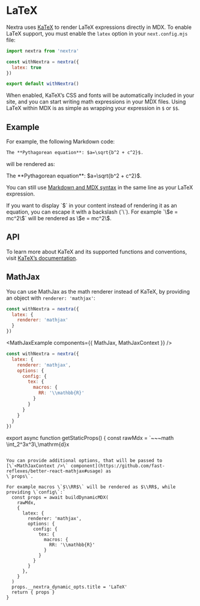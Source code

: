 
# LaTeX

Nextra uses [KaTeX](https://katex.org) to render LaTeX expressions directly in MDX.
To enable LaTeX support, you must enable the `latex` option in your `next.config.mjs` file:

```js filename="next.config.mjs" {4}
import nextra from 'nextra'

const withNextra = nextra({
  latex: true
})

export default withNextra()
```

When enabled, KaTeX’s CSS and fonts will be automatically included in your site, and you can start writing math expressions in your MDX files. Using LaTeX within MDX is as simple as wrapping your expression in `$` or `$$`.

## Example

For example, the following Markdown code:

```md filename="page.md"
The **Pythagorean equation**: $a=\sqrt{b^2 + c^2}$.
```

will be rendered as:

<div className="mt-6 rounded-xl border border-gray-200 p-4 dark:border-gray-900">
  The **Pythagorean equation**: $a=\sqrt{b^2 + c^2}$.
</div>

You can still use [Markdown and MDX syntax](../markdown) in the same line as your LaTeX expression.

<Callout>
  If you want to display `$` in your content instead of rendering it as an
  equation, you can escape it with a backslash (`\`). For example `\$e = mc^2\$`
  will be rendered as \$e = mc^2\$.
</Callout>

## API

To learn more about KaTeX and its supported functions and conventions, visit
[KaTeX’s documentation](https://katex.org/docs/supported).

## MathJax

You can use MathJax as the math renderer instead of KaTeX, by providing an object with
`renderer: 'mathjax'`:

```js filename="next.config.mjs" {3}
const withNextra = nextra({
  latex: {
    renderer: 'mathjax'
  }
})
```

<MathJaxExample components={{ MathJax, MathJaxContext }} />

```js filename="next.config.mjs" {4-12}
const withNextra = nextra({
  latex: {
    renderer: 'mathjax',
    options: {
      config: {
        tex: {
          macros: {
            RR: '\\mathbb{R}'
          }
        }
      }
    }
  }
})
```

export async function getStaticProps() {
  const rawMdx = `~~~math
\\int_2^3x^3\\,\\mathrm{d}x
~~~

You can provide additional options, that will be passed to
[\`<MathJaxContext />\` component](https://github.com/fast-reflexes/better-react-mathjax#usage) as
\`props\`.

For example macros \`$\\RR$\` will be rendered as $\\RR$, while providing \`config\`:`
  const props = await buildDynamicMDX(
    rawMdx,
    {
      latex: {
        renderer: 'mathjax',
        options: {
          config: {
            tex: {
              macros: {
                RR: '\\mathbb{R}'
              }
            }
          }
        }
      },
    }
  )
  props.__nextra_dynamic_opts.title = 'LaTeX'
  return { props }
}
